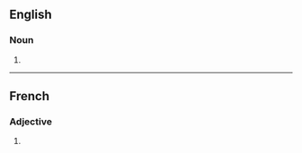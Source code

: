 ==English==

===Noun===
{{head|en|noun form}}

# {{plural of|en|immortelle}}

----

==French==

===Adjective===
{{head|fr|adjective form}}

# {{feminine plural of|fr|immortel}}